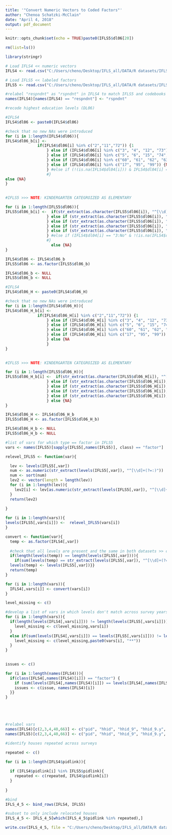 ```yaml
---
title: '"Convert Numeric Vectors to Coded Factors"'
author: "Chenoa Schatzki-McClain"
date: "April 4, 2018"
output: pdf_document
---
```


```r
knitr::opts_chunk$set(echo = TRUE)paste0(IFLS5$dl06[20])
```

```r

rm(list=ls())

```

```r
library(stringr)
```

```r

# Load IFLS4 << numeric vectors
IFLS4 <- read.csv("C:/Users/cheno/Desktop/IFLS_all/DATA/R datasets/IFLS4.csv")

# Load IFLS5 << labeled factors
IFLS5 <- read.csv("C:/Users/cheno/Desktop/IFLS_all/DATA/R datasets/IFLS5.csv")

#relabel "respndnt" as "rspndnt" in IFLS4 to match IFLS5 and codebooks
names(IFLS4)[names(IFLS4) == "respndnt"] <- "rspndnt"

```

```r
#recode highest education levels (DL06)

#IFLS4
IFLS4$dl06 <- paste0(IFLS4$dl06)

#check that no new NAs were introduced
for (i in 1:length(IFLS4$dl06)){
IFLS4$dl06_b[i] <-
              if(IFLS4$dl06[i] %in% c("2","11","72")) {1
                  } else if (IFLS4$dl06[i] %in% c("3", "4", "12", "73")) {2
                  } else if (IFLS4$dl06[i] %in% c("5", "6", "15", "74", "14")) {3
                  } else if (IFLS4$dl06[i] %in% c("60", "61", "62", "63", "13")) {4
                  } else if (IFLS4$dl06[i] %in% c("17", "95", "99")) {NA
                  } #else if (!(is.na(IFLS4$dl04[i])) & IFLS4$dl04[i] == 3) {0
                  #}
else {NA}
}
     

#IFLS5 >>> NOTE: KINDERGARTEN CATEGROIZED AS ELEMENTARY

for (i in 1:length(IFLS5$dl06)){
IFLS5$dl06_b[i] <-  if(str_extract(as.character(IFLS5$dl06[i]), "^[\\d]+(?=:)") %in% c("2","11","72", "90")) {"1:elementary"
                  } else if (str_extract(as.character(IFLS5$dl06[i]), "^[\\d]+(?=:)") %in% c("3", "4", "12", "73")) {"2:juniorH"
                  } else if (str_extract(as.character(IFLS5$dl06[i]), "^[\\d]+(?=:)") %in% c("5", "6", "15", "74", "14")) {"3:seniorH"
                  } else if (str_extract(as.character(IFLS5$dl06[i]), "^[\\d]+(?=:)") %in% c("60", "61", "62", "63", "13")) {"4:higher"
                  } else if (str_extract(as.character(IFLS5$dl06[i]), "^[\\d]+(?=:)") %in% c("17", "95", "98", "99")) {NA
                  } #else if (IFLS4$dl04[i] == "3:No" & !(is.na(IFLS4$dl04[i]))) {0
                  #}
                    else {NA}
}

IFLS4$dl06 <- IFLS4$dl06_b
IFLS5$dl06 <- as.factor(IFLS5$dl06_b)

IFLS4$dl06_b <- NULL
IFLS5$dl06_b <- NULL
```

```r


#IFLS4
IFLS4$dl06_H <- paste0(IFLS4$dl06_H)

#check that no new NAs were introduced
for (i in 1:length(IFLS4$dl06_H)){
IFLS4$dl06_H_b[i] <-
              if(IFLS4$dl06_H[i] %in% c("2","11","72")) {1
                  } else if (IFLS4$dl06_H[i] %in% c("3", "4", "12", "73")) {2
                  } else if (IFLS4$dl06_H[i] %in% c("5", "6", "15", "74", "14")) {3
                  } else if (IFLS4$dl06_H[i] %in% c("60", "61", "62", "63", "13")) {4
                  } else if (IFLS4$dl06_H[i] %in% c("17", "95", "99")) {NA
                  } else {NA
                  }
}
     

#IFLS5 >>> NOTE: KINDERGARTEN CATEGROIZED AS ELEMENTARY

for (i in 1:length(IFLS5$dl06_H)){
IFLS5$dl06_H_b[i] <-  if(str_extract(as.character(IFLS5$dl06_H[i]), "^[\\d]+(?=:)") %in% c("2","11","72", "90")) {"1:elementary"
                  } else if (str_extract(as.character(IFLS5$dl06_H[i]), "^[\\d]+(?=:)") %in% c("3", "4", "12", "73")) {"2:juniorH"
                  } else if (str_extract(as.character(IFLS5$dl06_H[i]), "^[\\d]+(?=:)") %in% c("5", "6", "15", "74", "14")) {"3:seniorH"
                  } else if (str_extract(as.character(IFLS5$dl06_H[i]), "^[\\d]+(?=:)") %in% c("60", "61", "62", "63", "13")) {"4:higher"
                  } else if (str_extract(as.character(IFLS5$dl06_H[i]), "^[\\d]+(?=:)") %in% c("17", "95", "98", "99")) {NA
                  } else {NA}
}

IFLS4$dl06_H <- IFLS4$dl06_H_b
IFLS5$dl06_H <- as.factor(IFLS5$dl06_H_b)

IFLS4$dl06_H_b <- NULL
IFLS5$dl06_H_b <- NULL

```

```r

#list of vars for which type == factor in IFLS5
vars <- names(IFLS5)[sapply(IFLS5[,names(IFLS5)], class) == "factor"]

```

```r

relevel_IFLS5 <- function(var){

  lev <- levels(IFLS5[,var])
  num <- as.numeric(str_extract(levels(IFLS5[,var]), "^[\\d]+(?=:)"))
  num <- sort(num)
  lev2 <- vector(length = length(lev))
  for (i in 1:length(lev)){
    lev2[i] <- lev[as.numeric(str_extract(levels(IFLS5[,var]), "^[\\d]+(?=:)")) == num[i]]
  }
  return(lev2)
  
}

```

```r

for (i in 1:length(vars)){
levels(IFLS5[,vars[i]]) <-  relevel_IFLS5(vars[i])
}

```

```r

convert <- function(var){
  temp <- as.factor(IFLS4[,var])
  
  #check that all levels are present and the same in both datasets >> could still be issues if coding is inconsistent
  if(length(levels(temp)) == length(levels(IFLS5[,var]))){
    if(sum(levels(temp) == str_extract(levels(IFLS5[,var]), "^[\\d]+(?=:)"))== length(levels(temp))){
  levels(temp) <- levels(IFLS5[,var])}}
  return(temp)
}

```

```r


for (i in 1:length(vars)){
  IFLS4[,vars[i]] <- convert(vars[i])
}

level_missing <- c()
```

```r

#develop a list of vars in which levels don't match across survey years
for (i in 1:length(vars)){
  if(length(levels(IFLS4[,vars[i]])) != length(levels(IFLS5[,vars[i]]))){
    level_missing <- c(level_missing,vars[i])
  }
  else if(sum(levels(IFLS4[,vars[i]]) == levels(IFLS5[,vars[i]])) != length(levels(IFLS4[,vars[i]]))){
    level_missing <- c(level_missing,paste0(vars[i], "**"))
  }
}
 
```


```r
issues <- c()

for (i in 1:length(names(IFLS4))){
  if(class(IFLS4[,names(IFLS4)[i]]) == "factor") {
    if (sum(levels(IFLS4[,names(IFLS4)[i]]) == levels(IFLS4[,names(IFLS5)[i]])) == length(levels(IFLS4[,names(IFLS5)[i]]))){
    issues <- c(issue, names(IFLS4)[i])
  }}
}





#relabel vars
names(IFLS4)[c(2,3,4,40,66)] <- c("pid", "hhid", "hhid_9", "hhid_9.y", "sc_code")
names(IFLS5)[c(2,3,4,40,66)] <- c("pid", "hhid", "hhid_9", "hhid_9.y", "sc_code")

#identify houses repeated across surveys

repeated <- c()

for (i in 1:length(IFLS4$pidlink)){
  
  if (IFLS4$pidlink[i] %in% IFLS5$pidlink){
    repeated <- c(repeated, IFLS4$pidlink[i])
  }
  
}

#bind
IFLS_4_5 <- bind_rows(IFLS4, IFLS5)

#subset to only include relocated houses
IFLS_4_5 <- IFLS_4_5[which(IFLS_4_5$pidlink %in% repeated),]

```

```r

write.csv(IFLS_4_5, file = "C:/Users/cheno/Desktop/IFLS_all/DATA/R datasets/IFLS_4_5.csv")

```